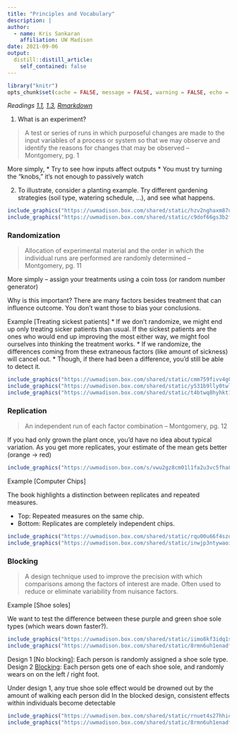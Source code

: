 ```yaml
---
title: "Principles and Vocabulary"
description: | 
author:
  - name: Kris Sankaran
    affiliation: UW Madison
date: 2021-09-06
output:
  distill::distill_article:
    self_contained: false
---
```


```r
library("knitr")
opts_chunk$set(cache = FALSE, message = FALSE, warning = FALSE, echo = TRUE)
```

_Readings [1.1](), [1.3](), [Rmarkdown](https://github.com/krisrs1128/stat424_f21/blob/master/_posts/2021-08-02-week1-1/week1-1.Rmd)_ 

1. What is an experiment?

>  A test or series of runs in which purposeful changes are made to the input
variables of a process or system so that we may observe and identify the reasons
for changes that may be observed -- Montgomery, pg. 1

More simply,
* Try to see how inputs affect outputs
* You must try turning the “knobs,” it’s not enough to passively watch

2. To illustrate, consider a planting example. Try different gardening
strategies (soil type, watering schedule, …), and see what happens.

```r
include_graphics("https://uwmadison.box.com/shared/static/hzv2nghaxm87u7s0awfqttmsh2k3963h.png")
include_graphics("https://uwmadison.box.com/shared/static/c9dof66gs3b2fwp3rhx353e6tpojhqdn.png")
```

### Randomization

> Allocation of experimental material and the order in which the individual runs are performed are randomly determined -- Montgomery, pg. 11

More simply -- assign your treatments using a coin toss (or random number generator)

Why is this important? There are many factors besides treatment that can influence outcome. You don’t want those to bias your conclusions.

Example [Treating sickest patients]
* If we don’t randomize, we might end up only treating sicker patients than usual. If the sickest patients are the ones who would end up improving the most either way, we might fool ourselves into thinking the treatment works. 
* If we randomize, the differences coming from these extraneous factors (like amount of sickness) will cancel out.
* Though, if there had been a difference, you’d still be able to detect it.

```r
include_graphics("https://uwmadison.box.com/shared/static/cmm759fivv4g0xsg85k25b1cq32zn7gp.png")
include_graphics("https://uwmadison.box.com/shared/static/y531b9lly0twl9i987978dqp8kwzfze5.png")
include_graphics("https://uwmadison.box.com/shared/static/t4btwq8hyhkt14kcn0p2o8rwzg2magqa.png")
```

### Replication

> An independent run of each factor combination -- Montgomery, pg. 12

If you had only grown the plant once, you’d have no idea about typical
variation. As you get more replicates, your estimate of the mean gets better
(orange -> red)

```r
include_graphics("https://uwmadison.box.com/s/vwu2gz8cm01l1fa2u3vc5fha8rsvxycx")
```

Example [Computer Chips]

The book highlights a distinction between replicates and repeated measures.

* Top: Repeated measures on the same chip.
* Bottom: Replicates are completely independent chips.

```r
include_graphics("https://uwmadison.box.com/shared/static/rqu00u66f4szo40wfevwmesslkniz2d6.png")
include_graphics("https://uwmadison.box.com/shared/static/inwjp3ntywaoim7vs88wehl6m73wu3pb.png")
```

### Blocking

> A design technique used to improve the precision with which comparisons among
the factors of interest are made. Often used to reduce or eliminate variability
from nuisance factors.

Example [Shoe soles]

We want to test the difference between these purple and green shoe sole types
(which wears down faster?).

```r
include_graphics("https://uwmadison.box.com/shared/static/iimo8kf3idq1s9rjb8i853zbrlg989c2.png")
include_graphics("https://uwmadison.box.com/shared/static/8rmn6uh1enadfmfriq646bjvr3q5hx0w.png")
```

Design 1 [No blocking]: Each person is randomly assigned a shoe sole type.
Design 2 [Blocking]: Each person gets one of each shoe sole, and randomly wears
on on the left / right foot.

Under design 1, any true shoe sole effect would be drowned out by the amount of
walking each person did In the blocked design, consistent effects within
individuals become detectable

```r
include_graphics("https://uwmadison.box.com/shared/static/rnuet4s27hhidnxde2ys5n3taw9ygjhy.png")
include_graphics("https://uwmadison.box.com/shared/static/8rmn6uh1enadfmfriq646bjvr3q5hx0w.png")
```
